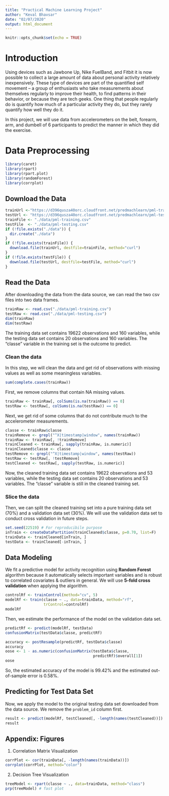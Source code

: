 ```yaml
---
title: "Practical Machine Learning Project"
author: "Keval Bhavsar"
date: "02/07/2020"
output: html_document
---
```


```r
knitr::opts_chunk$set(echo = TRUE)
```

# Introduction

Using devices such as Jawbone Up, Nike FuelBand, and Fitbit it is now possible to collect a large amount of data about personal activity relatively inexpensively. These type of devices are part of the quantified self movement – a group of enthusiasts who take measurements about themselves regularly to improve their health, to find patterns in their behavior, or because they are tech geeks. One thing that people regularly do is quantify how much of a particular activity they do, but they rarely quantify how well they do it.  

In this project, we will use data from accelerometers on the belt, forearm, arm, and dumbell of 6 participants to predict the manner in which they did the exercise.  

# Data Preprocessing  

```r
library(caret)
library(rpart)
library(rpart.plot)
library(randomForest)
library(corrplot)
```

## Download the Data

```r
trainUrl <-"https://d396qusza40orc.cloudfront.net/predmachlearn/pml-training.csv"
testUrl <- "https://d396qusza40orc.cloudfront.net/predmachlearn/pml-testing.csv"
trainFile <- "./data/pml-training.csv"
testFile  <- "./data/pml-testing.csv"
if (!file.exists("./data")) {
  dir.create("./data")
}
if (!file.exists(trainFile)) {
  download.file(trainUrl, destfile=trainFile, method="curl")
}
if (!file.exists(testFile)) {
  download.file(testUrl, destfile=testFile, method="curl")
}
```  

## Read the Data

After downloading the data from the data source, we can read the two csv files into two data frames.  

```r
trainRaw <- read.csv("./data/pml-training.csv")
testRaw <- read.csv("./data/pml-testing.csv")
dim(trainRaw)
dim(testRaw)
```

The training data set contains 19622 observations and 160 variables, while the testing data set contains 20 observations and 160 variables. The "classe" variable in the training set is the outcome to predict. 

### Clean the data
In this step, we will clean the data and get rid of observations with missing values as well as some meaningless variables.

```r
sum(complete.cases(trainRaw))
```

First, we remove columns that contain NA missing values.

```r
trainRaw <- trainRaw[, colSums(is.na(trainRaw)) == 0] 
testRaw <- testRaw[, colSums(is.na(testRaw)) == 0] 
```  

Next, we get rid of some columns that do not contribute much to the accelerometer measurements.

```r
classe <- trainRaw$classe
trainRemove <- grepl("^X|timestamp|window", names(trainRaw))
trainRaw <- trainRaw[, !trainRemove]
trainCleaned <- trainRaw[, sapply(trainRaw, is.numeric)]
trainCleaned$classe <- classe
testRemove <- grepl("^X|timestamp|window", names(testRaw))
testRaw <- testRaw[, !testRemove]
testCleaned <- testRaw[, sapply(testRaw, is.numeric)]
```

Now, the cleaned training data set contains 19622 observations and 53 variables, while the testing data set contains 20 observations and 53 variables. The "classe" variable is still in the cleaned training set.

### Slice the data

Then, we can split the cleaned training set into a pure training data set (70%) and a validation data set (30%). We will use the validation data set to conduct cross validation in future steps.  

```r
set.seed(22519) # For reproducibile purpose
inTrain <- createDataPartition(trainCleaned$classe, p=0.70, list=F)
trainData <- trainCleaned[inTrain, ]
testData <- trainCleaned[-inTrain, ]
```

## Data Modeling

We fit a predictive model for activity recognition using **Random Forest** algorithm because it automatically selects important variables and is robust to correlated covariates & outliers in general. We will use **5-fold cross validation** when applying the algorithm.  

```r
controlRf <- trainControl(method="cv", 5)
modelRf <- train(classe ~ ., data=trainData, method="rf",
                 trControl=controlRf)
modelRf
```

Then, we estimate the performance of the model on the validation data set.  
```r
predictRf <- predict(modelRf, testData)
confusionMatrix(testData$classe, predictRf)
```
```r
accuracy <- postResample(predictRf, testData$classe)
accuracy
oose <- 1 - as.numeric(confusionMatrix(testData$classe,
                                       predictRf)$overall[1])
oose
```

So, the estimated accuracy of the model is 99.42% and the estimated out-of-sample error is 0.58%.

## Predicting for Test Data Set

Now, we apply the model to the original testing data set downloaded from the data source. We remove the `problem_id` column first.  

```r
result <- predict(modelRf, testCleaned[, -length(names(testCleaned))])
result
```  

## Appendix: Figures

1. Correlation Matrix Visualization  

```r
corrPlot <- cor(trainData[, -length(names(trainData))])
corrplot(corrPlot, method="color")
```

2. Decision Tree Visualization

```r
treeModel <- rpart(classe ~ ., data=trainData, method="class")
prp(treeModel) # fast plot
```